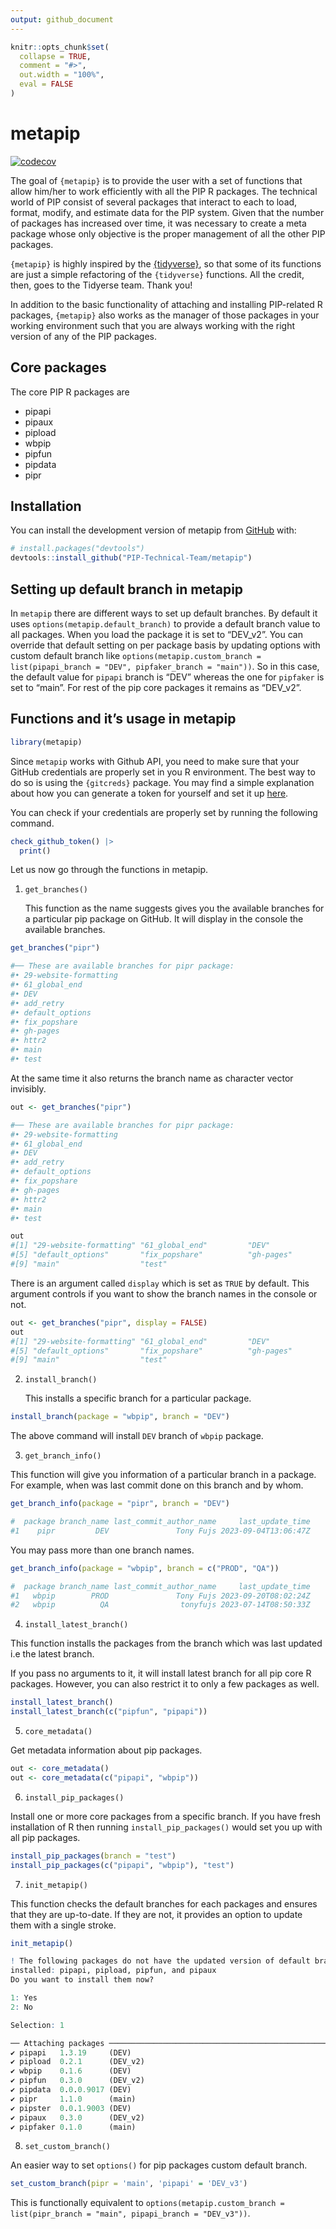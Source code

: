 ```yaml
---
output: github_document
---
```


<!-- README.md is generated from README.Rmd. Please edit that file -->

```r
knitr::opts_chunk$set(
  collapse = TRUE,
  comment = "#>",
  out.width = "100%", 
  eval = FALSE
)
```

# metapip

<!-- badges: start -->
[![codecov](https://codecov.io/gh/PIP-Technical-Team/metapip/graph/badge.svg?token=5DMKVN16NM)](https://codecov.io/gh/PIP-Technical-Team/metapip)
<!-- badges: end -->

The goal of `{metapip}` is to provide the user with a set of functions that allow him/her to work efficiently with all the PIP R packages. The technical world of PIP consist of several packages that interact to each to load, format, modify, and estimate data for the PIP system. Given that the number of packages has increased over time, it was necessary to create a meta package whose only objective is the proper management of all the other PIP packages.

`{metapip}` is highly inspired by the [{tidyverse}](https://github.com/tidyverse/tidyverse), so that some of its functions are just a simple refactoring of the `{tidyverse}` functions. All the credit, then, goes to the Tidyerse team. Thank you!

In addition to the basic functionality of attaching and installing PIP-related R packages, `{metapip}` also works as the manager of those packages in your working environment such that you are always working with the right version of any of the PIP packages.

## Core packages

The core PIP R packages are

-   pipapi
-   pipaux
-   pipload
-   wbpip
-   pipfun
-   pipdata
-   pipr

## Installation

You can install the development version of metapip from [GitHub](https://github.com/) with:

``` r
# install.packages("devtools")
devtools::install_github("PIP-Technical-Team/metapip")
```

## Setting up default branch in metapip

In `metapip` there are different ways to set up default branches. By default it uses `options(metapip.default_branch)` to provide a default branch value to all packages. When you load the package it is set to "DEV_v2". You can override that default setting on per package basis by updating options with custom default branch like `options(metapip.custom_branch = list(pipapi_branch = "DEV", pipfaker_branch = "main"))`. So in this case, the default value for `pipapi` branch is "DEV" whereas the one for `pipfaker` is set to "main". For rest of the pip core packages it remains as "DEV_v2". 

## Functions and it's usage in metapip

```r
library(metapip)
```

Since `metapip` works with Github API, you need to make sure that your GitHub credentials are properly set in you R environment. The best way to do so is using the `{gitcreds}` package. You may find a simple explanation about how you can generate a token for yourself and set it up [here](https://happygitwithr.com/https-pat#tldr).

You can check if your credentials are properly set by running the following command.
```r
check_github_token() |> 
  print()
```

Let us now go through the functions in metapip.

1.  `get_branches()`

    This function as the name suggests gives you the available branches for a particular pip package on GitHub. It will display in the console the available branches.

```r
get_branches("pipr")   

#── These are available branches for pipr package:  
#• 29-website-formatting
#• 61_global_end
#• DEV
#• add_retry
#• default_options
#• fix_popshare
#• gh-pages
#• httr2
#• main
#• test
```

At the same time it also returns the branch name as character vector invisibly.

```r
out <- get_branches("pipr")

#── These are available branches for pipr package:  
#• 29-website-formatting
#• 61_global_end
#• DEV
#• add_retry
#• default_options
#• fix_popshare
#• gh-pages
#• httr2
#• main
#• test

out
#[1] "29-website-formatting" "61_global_end"         "DEV"                   "add_retry"            
#[5] "default_options"       "fix_popshare"          "gh-pages"              "httr2"                
#[9] "main"                  "test"                 
```

There is an argument called `display` which is set as `TRUE` by default. This argument controls if you want to show the branch names in the console or not.

```r
out <- get_branches("pipr", display = FALSE)  
out
#[1] "29-website-formatting" "61_global_end"         "DEV"                   "add_retry"            
#[5] "default_options"       "fix_popshare"          "gh-pages"              "httr2"                
#[9] "main"                  "test"                 
```

2.  `install_branch()`

    This installs a specific branch for a particular package.

```r
install_branch(package = "wbpip", branch = "DEV")
```

The above command will install `DEV` branch of `wbpip` package.

3.  `get_branch_info()`

This function will give you information of a particular branch in a package. For example, when was last commit done on this branch and by whom.

```r
get_branch_info(package = "pipr", branch = "DEV")

#  package branch_name last_commit_author_name     last_update_time
#1    pipr         DEV               Tony Fujs 2023-09-04T13:06:47Z
```

You may pass more than one branch names.

```r
get_branch_info(package = "wbpip", branch = c("PROD", "QA"))

#  package branch_name last_commit_author_name     last_update_time
#1   wbpip        PROD               Tony Fujs 2023-09-20T08:02:24Z
#2   wbpip          QA                tonyfujs 2023-07-14T08:50:33Z
```

4.  `install_latest_branch()`

This function installs the packages from the branch which was last updated i.e the latest branch.

If you pass no arguments to it, it will install latest branch for all pip core R packages. However, you can also restrict it to only a few packages as well.

```r
install_latest_branch()
install_latest_branch(c("pipfun", "pipapi"))
```

5.  `core_metadata()`

Get metadata information about pip packages.

```r
out <- core_metadata()
out <- core_metadata(c("pipapi", "wbpip"))
```

6.  `install_pip_packages()`

Install one or more core packages from a specific branch. If you have fresh installation of R then running `install_pip_packages()` would set you up with all pip packages.

```r
install_pip_packages(branch = "test")
install_pip_packages(c("pipapi", "wbpip"), "test")
```

7. `init_metapip()`

This function checks the default branches for each packages and ensures that they are up-to-date. If they are not, it provides an option to update them with a single stroke. 

```r
init_metapip()

! The following packages do not have the updated version of default branch
installed: pipapi, pipload, pipfun, and pipaux
Do you want to install them now? 

1: Yes
2: No

Selection: 1

── Attaching packages ──────────────────────────────────────────────────────────── metapip 0.0.0.9014 ──
✔ pipapi   1.3.19     (DEV)
✔ pipload  0.2.1      (DEV_v2)
✔ wbpip    0.1.6      (DEV)
✔ pipfun   0.3.0      (DEV_v2)
✔ pipdata  0.0.0.9017 (DEV)
✔ pipr     1.1.0      (main)
✔ pipster  0.0.1.9003 (DEV)
✔ pipaux   0.3.0      (DEV_v2)
✔ pipfaker 0.1.0      (main)
```

8. `set_custom_branch()`

An easier way to set `options()` for pip packages custom default branch. 

```r
set_custom_branch(pipr = 'main', 'pipapi' = 'DEV_v3')
```

This is functionally equivalent to `options(metapip.custom_branch = list(pipr_branch = "main", pipapi_branch = "DEV_v3"))`.
